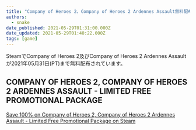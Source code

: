 ```yaml
---
title: "Company of Heroes 2、Company of Heroes 2 Ardennes Assault無料配布"
authors:
  - snake
date_published: 2021-05-29T01:31:00.000Z
date_updated: 2021-05-29T01:40:22.000Z
tags: [game]
---
```


SteamでCompany of Heroes 2及びCompany of Heroes 2 Ardennes Assaultが2021年05月31日(PT)まで無料配布されています。

## COMPANY OF HEROES 2, COMPANY OF HEROES 2 ARDENNES ASSAULT - LIMITED FREE PROMOTIONAL PACKAGE
[Save 100% on Company of Heroes 2, Company of Heroes 2 Ardennes Assault - Limited Free Promotional Package on Steam](https://store.steampowered.com/sub/582839)
